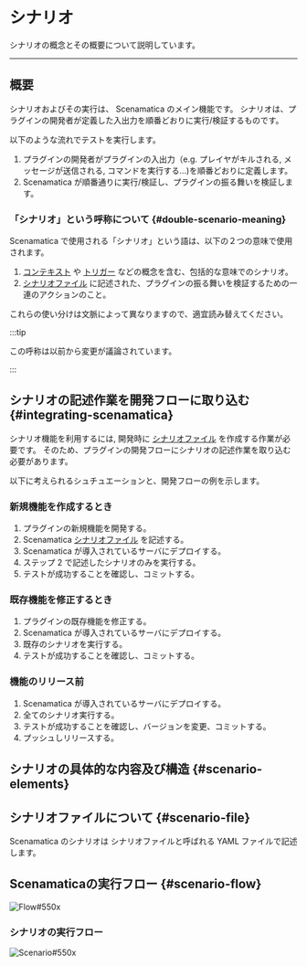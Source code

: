 
# シナリオ

シナリオの概念とその概要について説明しています。

---

## 概要

シナリオおよびその実行は、 Scenamatica のメイン機能です。
シナリオは、プラグインの開発者が定義した入出力を順番どおりに実行/検証するものです。

以下のような流れでテストを実行します。
1. プラグインの開発者がプラグインの入出力（e.g. プレイヤがキルされる, メッセージが送信される, コマンドを実行する...)を順番どおりに定義します。
2. Scenamatica が順番通りに実行/検証し、プラグインの振る舞いを検証します。

### 「シナリオ」という呼称について {#double-scenario-meaning}

Scenamatica で使用される「シナリオ」という語は、以下の２つの意味で使用されます。

1. [コンテキスト](#context) や [トリガー](#trigger) などの概念を含む、包括的な意味でのシナリオ。
2. [シナリオファイル](#scenario-file) に記述された、プラグインの振る舞いを検証するための一連のアクションのこと。

これらの使い分けは文脈によって異なりますので、適宜読み替えてください。

:::tip

この呼称は以前から変更が議論されています。

:::


## シナリオの記述作業を開発フローに取り込む {#integrating-scenamatica}

シナリオ機能を利用するには, 開発時に [シナリオファイル](#scenario-file) を作成する作業が必要です。
そのため、プラグインの開発フローにシナリオの記述作業を取り込む必要があります。

以下に考えられるシュチュエーションと、開発フローの例を示します。

### 新規機能を作成するとき

1. プラグインの新規機能を開発する。
2. Scenamatica [シナリオファイル](#scenario-file) を記述する。
3. Scenamatica が導入されているサーバにデプロイする。
4. ステップ 2 で記述したシナリオのみを実行する。
5. テストが成功することを確認し、コミットする。

### 既存機能を修正するとき

1. プラグインの既存機能を修正する。
2. Scenamatica が導入されているサーバにデプロイする。
3. 既存のシナリオを実行する。
4. テストが成功することを確認し、コミットする。

### 機能のリリース前

1. Scenamatica が導入されているサーバにデプロイする。
2. 全てのシナリオ実行する。
3. テストが成功することを確認し、バージョンを変更、コミットする。
4. プッシュしリリースする。

## シナリオの具体的な内容及び構造 {#scenario-elements}

<BelowDocument docId="use/scenario/elements"
               label="シナリオの具体的な内容及び構造"
/>



## シナリオファイルについて {#scenario-file}

Scenamatica のシナリオは シナリオファイルと呼ばれる YAML ファイルで記述します。

<BelowDocument docId="use/scenario/file-syntax"
               label="シナリオファイル"
               message="シナリオファイルの構文については、以下のページを参照してください。" />

## Scenamaticaの実行フロー {#scenario-flow}

![Flow#550x](images/scenamatica-flow.svg)

### シナリオの実行フロー

![Scenario#550x](images/scenario.svg)
